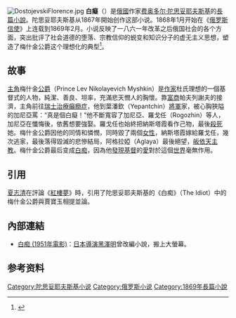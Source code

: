 {{noteTA
|1=zh-hans:陀思妥耶夫斯基;zh-hk:陀思妥耶夫斯基;zh-tw:杜斯妥也夫斯基;
|2=zh-hans:陀氏;zh-tw:杜氏;
}}
[[File:DostojevskiFlorence.jpg|thumb]]
'''白癡'''（{{lang-ru|Идиот}}）是[[俄國|俄國]]作家[[费奥多尔·陀思妥耶夫斯基|费奥多尔·陀思妥耶夫斯基]]的[[長篇小說|長篇小說]]。陀思妥耶夫斯基从1867年開始创作这部小说。1868年1月开始在《[[俄罗斯信使|俄罗斯信使]]》上连载到1869年2月。小说反映了一八六一年改革之后俄国社会的各个方面，突出批评了社会道德的堕落、宗教信仰的蜕变和知识分子的虚无主义思想，塑造了梅什金公爵这个理想化的典型<ref>{{cite book|author=陀思妥耶夫斯基著，臧仲伦译|title=《白痴》，中译本序|publisher=译林出版社|year=2005}}</ref>。

== 故事 ==
[[主角|主角]]梅什金[[公爵|公爵]]（Prince Lev Nikolayevich Myshkin）是[[作家|作家]]杜氏理想的一個基督式的人物，純潔、善良、坦率，充滿悲天憫人的胸懷。靠[[富商|富商]]帕夫列謝夫的接濟，主角前往[[瑞士|瑞士]][[治療|治療]][[癲癇症|癲癇症]]，他到葉潘欽（Yepantchin）[[將軍|將軍]]家，被心胸狹隘的加尼亞罵：“真是個白癡！”他不斷寬容了加尼亞、羅戈任（Rogozhin）等人，加尼亞在懺悔後，依舊想要強娶{{le|納斯塔霞·菲裏波芙娜|Nastasya Filippovna}}。羅戈任也始終把納斯塔霞看作己物，最後[[殺死|殺死]]她。梅什金公爵因他的同情和憐憫，同時毀了兩個[[女性|女性]]，納斯塔霞嫁給羅戈任，幾次逃家，最後落得毀滅的悲慘結局，阿格拉婭（Aglaya）最後絕望，[[皈依|皈依]][[天主教|天主教]]。梅什金公爵最后变成[[白痴|白痴]]，因為他[[發現|發現]][[基督|基督]]的[[愛|愛]]對於這個[[世界|世界]]毫無作用。

== 引用 ==
[[夏志清|夏志清]]在評論《[[紅樓夢|紅樓夢]]》時，引用了陀思妥耶夫斯基的《白痴》（The Idiot）中的梅什金公爵與賈寶玉相提並論。

== 內部連結 ==
* [[白痴_(1951年電影)|白痴 (1951年電影)]]：[[日本|日本]][[導演|導演]][[黑澤明|黑澤明]]曾改編小說，搬上大螢幕。
{{wikisource|Идиот (Достоевский)|白痴|ru}}

==参考资料==
<references/>
{{杜斯妥也夫斯基作品}}

{{Authority control}}
[[Category:陀思妥耶夫斯基小说|Category:陀思妥耶夫斯基小说]]
[[Category:俄罗斯小说|Category:俄罗斯小说]]
[[Category:1869年長篇小說|Category:1869年長篇小說]]